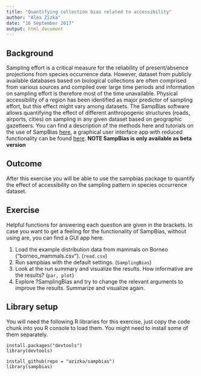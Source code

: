 ```yaml
---
title: "Quantifying collection bias related to accessibility"
author: "Alex Zizka"
date: "16 September 2017"
output: html_document
---
```


## Background
Sampling effort is a critical measure for the reliability of present/absence projections from species occurrence data. However, dataset from publicly available databases based on biological collections are often comprised from various sources and compiled over large time periods and information on sampling effort is therefore most of the time unavailable. Physical accessibility of a region has been identified as major predictor of sampling effort, but this effect might vary among datasets. The SampBias software allows quantifying the effect of different anthropogenic structures (roads, airports, cities) on sampling in any given dataset based on geographic gazetteers. You can find a description of the methods here and tutorials on the use of SampBias [here](https://github.com/azizka/sampbias/wiki), a graphical user interface app with reduced functionality can be found [here](https://azizka.shinyapps.io/sampbias/). **NOTE SampBias is only available as beta version**

## Outcome
After this exercise you will be able to use the sampbias package to quantify the effect of accessibility on the sampling pattern in species occurrence dataset.

## Exercise
Helpful functions for answering each question are given in the brackets. In case you want to get a feeling for the functionality of SampBias, without using are, you can find a GUI app here.

1. Load the example distribution data from mammals on Borneo (“borneo_mammals.csv”). (`read.csv`)
2. Run sampbias with the default settings. (`SamplingBias`)
3. Look at the run summary and visualize the results. How informative are the results? (`par, plot`)
4. Explore ?SamplingBias and try to change the relevant arguments to improve the results. Summarize and visualize again.

## Library setup
You will need the following R libraries for this exercise, just copy the code chunk into you R console to load them. You might need to install some of them separately.

```
install.packages("devtools")
library(devtools)

install_github(repo = "azizka/sampbias")
library(sampbias)
```

